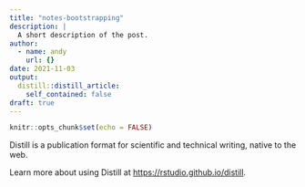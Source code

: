 ```yaml
---
title: "notes-bootstrapping"
description: |
  A short description of the post.
author:
  - name: andy
    url: {}
date: 2021-11-03
output:
  distill::distill_article:
    self_contained: false
draft: true
---
```



```r
knitr::opts_chunk$set(echo = FALSE)
```

Distill is a publication format for scientific and technical writing, native to the web.

Learn more about using Distill at <https://rstudio.github.io/distill>.


